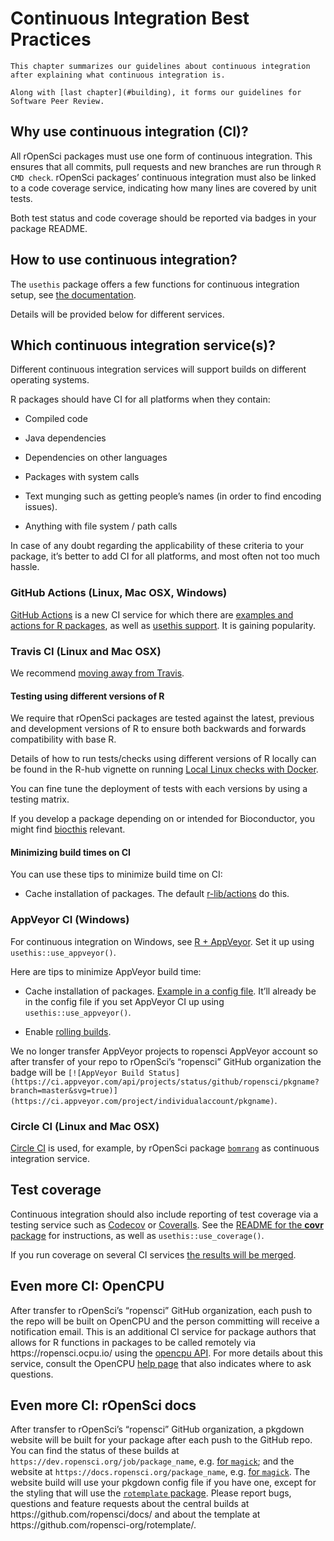 # Continuous Integration Best Practices {#ci}

```block
This chapter summarizes our guidelines about continuous integration after explaining what continuous integration is.

Along with [last chapter](#building), it forms our guidelines for Software Peer Review.
```

## Why use continuous integration (CI)?

All rOpenSci packages must use one form of continuous integration. This ensures that all commits, pull requests and new branches are run through `R CMD check`. rOpenSci packages' continuous integration must also be linked to a code coverage service, indicating how many lines are covered by unit tests.

Both test status and code coverage should be reported via badges in your package README.

## How to use continuous integration?

The `usethis` package offers a few functions for continuous integration setup, see [the documentation](https://usethis.r-lib.org/reference/ci.html).

Details will be provided below for different services.

## Which continuous integration service(s)? {#whichci}

Different continuous integration services will support builds on different operating systems.

R packages should have CI for all platforms when they contain:

* Compiled code

* Java dependencies

* Dependencies on other languages

* Packages with system calls

* Text munging such as getting people's names (in order to find encoding issues).

* Anything with file system / path calls

In case of any doubt regarding the applicability of these criteria to your package, it's better to add CI for all platforms, and most often not too much hassle.

### GitHub Actions (Linux, Mac OSX, Windows)

[GitHub Actions](https://github.com/features/actions) is a new CI service for which there are [examples and actions for R packages](https://github.com/r-lib/actions/), as well as [usethis support](https://usethis.r-lib.org/reference/use_github_action.html).
It is gaining popularity.

### Travis CI (Linux and Mac OSX)

We recommend [moving away from Travis](https://ropensci.org/technotes/2020/11/19/moving-away-travis/).

#### Testing using different versions of R

We require that rOpenSci packages are tested against the latest, previous and development versions of R to ensure both backwards and forwards compatibility with base R. 

Details of how to run tests/checks using different versions of R locally can be found in the R-hub vignette on running [Local Linux checks with Docker](https://r-hub.github.io/rhub/articles/local-debugging.html). 

You can fine tune the deployment of tests with each versions by using a testing matrix.

If you develop a package depending on or intended for Bioconductor, you might find [biocthis](https://lcolladotor.github.io/biocthis/index.html) relevant.

#### Minimizing build times on CI

You can use these tips to minimize build time on CI:

* Cache installation of packages. The default [r-lib/actions](https://github.com/r-lib/actions) do this.

### AppVeyor CI (Windows)

For continuous integration on Windows, see [R + AppVeyor](https://github.com/krlmlr/r-appveyor). Set it up using `usethis::use_appveyor()`.

Here are tips to minimize AppVeyor build time:

* Cache installation of packages. [Example in a config file](https://github.com/r-lib/usethis/blob/2c52c06373849d52f78a26c5a0e080f518a2f825/inst/templates/appveyor.yml#L13). It'll already be in the config file if you set AppVeyor CI up using `usethis::use_appveyor()`.

* Enable [rolling builds](https://www.appveyor.com/docs/build-configuration/#rolling-builds).

We no longer transfer AppVeyor projects to ropensci AppVeyor account so after transfer of your repo to rOpenSci's "ropensci" GitHub organization the badge will be `[![AppVeyor Build Status](https://ci.appveyor.com/api/projects/status/github/ropensci/pkgname?branch=master&svg=true)](https://ci.appveyor.com/project/individualaccount/pkgname)`.

### Circle CI (Linux and Mac OSX)

[Circle CI](https://circleci.com/) is used, for example, by rOpenSci package [`bomrang`](https://github.com/ropensci/bomrang) as continuous integration service.


## Test coverage {#coverage}

Continuous integration should also include reporting of test coverage via a testing service such as [Codecov](https://codecov.io/) or [Coveralls](https://coveralls.io/).  See the [README for the **covr** package](https://github.com/jimhester/covr) for instructions, as well
as `usethis::use_coverage()`. 

If you run coverage on several CI services [the results will be merged](https://docs.codecov.io/docs/merging-reports).

## Even more CI: OpenCPU

After transfer to rOpenSci's "ropensci" GitHub organization, each push to the repo will be built on OpenCPU and the person committing will receive a notification email. This is an additional CI service for package authors that allows for R functions in packages to be called remotely via https://ropensci.ocpu.io/ using the [opencpu API](https://www.opencpu.org/api.html#api-json). For more details about this service, consult the OpenCPU [help page](https://www.opencpu.org/help.html) that also indicates where to ask questions.

## Even more CI: rOpenSci docs {#rodocsci}

After transfer to rOpenSci's "ropensci" GitHub organization, a pkgdown website will be built for your package after each push to the GitHub repo. You can find the status of these builds at `https://dev.ropensci.org/job/package_name`, e.g. [for `magick`](https://dev.ropensci.org/job/magick); and the website at `https://docs.ropensci.org/package_name`, e.g. [for `magick`](https://docs.ropensci.org/magick). The website build will use your pkgdown config file if you have one, except for the styling that will use the [`rotemplate` package](https://github.com/ropensci-org/rotemplate/). Please report bugs, questions and feature requests about the central builds at https://github.com/ropensci/docs/ and about the template at https://github.com/ropensci-org/rotemplate/.
